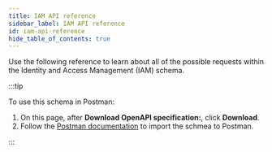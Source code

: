 ```yaml
---
title: IAM API reference
sidebar_label: IAM API reference
id: iam-api-reference
hide_table_of_contents: true
---
```



Use the following reference to learn about all of the possible requests within the Identity and Access Management (IAM) schema.

:::tip

To use this schema in Postman:

1. On this page, after **Download OpenAPI specification:**, click **Download**.
2. Follow the [Postman documentation](https://learning.postman.com/docs/integrations/available-integrations/working-with-openAPI/) to import the schmea to Postman.

:::

<ApiDocMdx id="iam" />
